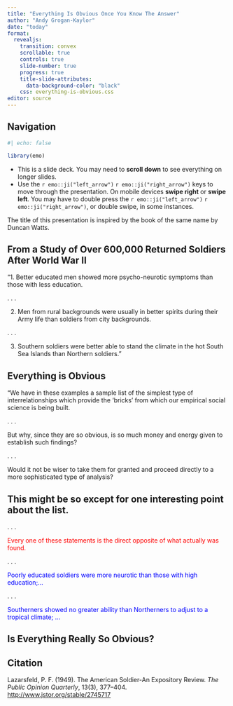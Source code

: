 ```yaml
---
title: "Everything Is Obvious Once You Know The Answer"
author: "Andy Grogan-Kaylor"
date: "today"
format:
  revealjs:
    transition: convex
    scrollable: true
    controls: true
    slide-number: true
    progress: true
    title-slide-attributes:
      data-background-color: "black"
    css: everything-is-obvious.css
editor: source
---
```


## Navigation

```r
#| echo: false

library(emo)

```

* This is a slide deck. You may need to **scroll down** to see everything on longer slides.
* Use the `r emo::ji("left_arrow")` `r emo::ji("right_arrow")` keys to move through the presentation. On mobile devices **swipe right** or **swipe left**. You may have to double press the `r emo::ji("left_arrow")` `r emo::ji("right_arrow")`, or double swipe, in some instances.

:::{.callout-note}
The title of this presentation is inspired by the book of the same name by Duncan Watts.
:::

## From a Study of Over 600,000 Returned Soldiers After World War II

"1. Better educated men showed more psycho-neurotic symptoms than those with less education.

. . .

2. Men from rural backgrounds were usually in better spirits during their Army life than soldiers from city backgrounds.

. . .

3. Southern soldiers were better able to stand the climate in the hot South Sea Islands than Northern soldiers."

## Everything is Obvious

"We have in these examples a sample list of the simplest type of interrelationships which provide the 'bricks' from which our empirical social science is being built. 

. . .

But why, since they are so obvious, is so much money and energy given to establish such findings? 

. . .

Would it not be wiser to take them for granted and proceed directly to a more sophisticated type of analysis? 

## This might be so except for one interesting point about the list. 
. . .

<span style="color:red;">Every one of these statements is the direct opposite of what actually was found.</span>

. . . 

<span style="color:blue;">Poorly educated soldiers were more neurotic than those with high education;...</span>

. . . 

<span style="color:blue;">Southerners showed no greater ability than Northerners to adjust to a tropical climate; ...</span>

## Is Everything Really So Obvious? {background-color="black" .center}

## Citation

Lazarsfeld, P. F. (1949). The American Soldier-An Expository Review. *The Public Opinion Quarterly*, 13(3), 377–404. [http://www.jstor.org/stable/2745717](http://www.jstor.org/stable/2745717)


